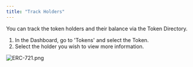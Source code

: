 ```yaml
---
title: "Track Holders"
---
```


You can track the token holders and their balance via the Token Directory.

1. In the Dashboard, go to 'Tokens' and select the Token.
2. Select the holder you wish to view more information.

![ERC-721.png](https://station-images.nyc3.digitaloceanspaces.com/c1fc3564-8977-4f00-89b0-c5aa87c4043c.png)
